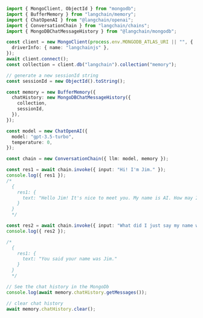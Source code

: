 ```typescript
import { MongoClient, ObjectId } from "mongodb";
import { BufferMemory } from "langchain/memory";
import { ChatOpenAI } from "@langchain/openai";
import { ConversationChain } from "langchain/chains";
import { MongoDBChatMessageHistory } from "@langchain/mongodb";

const client = new MongoClient(process.env.MONGODB_ATLAS_URI || "", {
  driverInfo: { name: "langchainjs" },
});
await client.connect();
const collection = client.db("langchain").collection("memory");

// generate a new sessionId string
const sessionId = new ObjectId().toString();

const memory = new BufferMemory({
  chatHistory: new MongoDBChatMessageHistory({
    collection,
    sessionId,
  }),
});

const model = new ChatOpenAI({
  model: "gpt-3.5-turbo",
  temperature: 0,
});

const chain = new ConversationChain({ llm: model, memory });

const res1 = await chain.invoke({ input: "Hi! I'm Jim." });
console.log({ res1 });
/*
  {
    res1: {
      text: "Hello Jim! It's nice to meet you. My name is AI. How may I assist you today?"
    }
  }
  */

const res2 = await chain.invoke({ input: "What did I just say my name was?" });
console.log({ res2 });

/*
  {
    res1: {
      text: "You said your name was Jim."
    }
  }
  */

// See the chat history in the MongoDb
console.log(await memory.chatHistory.getMessages());

// clear chat history
await memory.chatHistory.clear();
```
